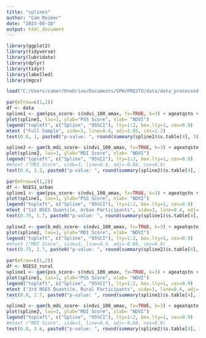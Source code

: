---
title: "splines"
author: "Cam Reimer"
date: "2023-08-10"
output: html_document
---

```{r}
library(ggplot2)
library(tidyverse)
library(lubridate)
library(dplyr)
library(tidyr)
library(labelled)
library(mgcv)

load("C:/Users/camer/OneDrive/Documents/SPH/PRESTO/data/data_processed.RData")
```

```{r}
par(mfrow=c(1,2))
df <- data
spline1 <- gam(pss_score~ s(ndvi_100_amax, fx=TRUE, k=3) + ageatqstn + b_race_ethnic_census + b_educ + b_income + ct_HHinc + ct_lths , data = df, na.action=na.omit )
plot(spline1, las=1, ylab="PSS Score", xlab= "NDVI")
legend("topleft", c("Spline", "95%CI"), lty=1:2, box.lty=1, cex=0.9)
mtext ("Full Sample", side=3, line=0.4, adj=1.85, cex=1.2)
text(0.8, 1, paste0("p-value: ", round(summary(spline1)$s.table[4], 3)), cex = 0.8)

spline2 <- gam(b_mdi_score~ s(ndvi_100_amax, fx=TRUE, k=3) + ageatqstn + b_race_ethnic_census + b_educ + b_income + ct_HHinc + ct_lths , data = df, na.action=na.omit )
plot(spline2, las=1, ylab="MDI Score", xlab= "NDVI")
legend("topleft", c("Spline", "95%CI"), lty=1:2, box.lty=1, cex=0.9)
#mtext ("MDI Score", side=3, line=0.4, adj=-0.08, cex=0.9)
text(0.8, 1.2, paste0("p-value: ", round(summary(spline2)$s.table[4], 3)), cex = 0.8)


```

```{r}
par(mfrow=c(1,2))
df <- NSES1_urban
spline1 <- gam(pss_score~ s(ndvi_100_amax, fx=TRUE, k=3) + ageatqstn + b_race_ethnic_census + b_educ + b_income + ct_HHinc + ct_lths , data = df, na.action=na.omit )
plot(spline1, las=1, ylab="PSS Score", xlab= "NDVI")
legend("topleft", c("Spline", "95%CI"), lty=1:2, box.lty=1, cex=0.9)
mtext ("1st NSES Quantile, Urban Participants", side=3, line=0.4, adj=-1.2, cex=1.2)
text(0.75, 1.7, paste0("p-value: ", round(summary(spline1)$s.table[4], 3)), cex = 0.8)

spline2 <- gam(b_mdi_score~ s(ndvi_100_amax, fx=TRUE, k=3) + ageatqstn + b_race_ethnic_census + b_educ + b_income + ct_HHinc + ct_lths , data = df, na.action=na.omit )
plot(spline2, las=1, ylab="MDI Score", xlab= "NDVI")
legend("topleft", c("Spline", "95%CI"), lty=1:2, box.lty=1, cex=0.9)
#mtext ("MDI Score", side=3, line=0.4, adj=-0.08, cex=0.9)
text(0.75, 2.7, paste0("p-value: ", round(summary(spline2)$s.table[4], 3)), cex = 0.8)

```
```{r}
par(mfrow=c(1,2))
df <- NSES3_rural
spline1 <- gam(pss_score~ s(ndvi_100_amax, fx=TRUE, k=3) + ageatqstn + b_race_ethnic_census + b_educ + b_income + ct_HHinc + ct_lths , data = df, na.action=na.omit )
plot(spline1, las=1, ylab="PSS Score", xlab= "NDVI")
legend("topleft", c("Spline", "95%CI"), lty=1:2, box.lty=1, cex=0.9)
mtext ("3rd NSES Quantile, Rural Participants", side=3, line=0.4, adj=-1.3, cex=1.2)
text(0.8, 2.7, paste0("p-value: ", round(summary(spline1)$s.table[4], 3)), cex = 0.8)

spline2 <- gam(b_mdi_score~ s(ndvi_100_amax, fx=TRUE, k=3) + ageatqstn + b_race_ethnic_census + b_educ + b_income + ct_HHinc + ct_lths , data = df, na.action=na.omit )
plot(spline2, las=1, ylab="MDI Score", xlab= "NDVI")
legend("topleft", c("Spline", "95%CI"), lty=1:2, box.lty=1, cex=0.9)
#mtext ("MDI Score", side=3, line=0.4, adj=-0.08, cex=0.9)
text(0.8, 3.6, paste0("p-value: ", round(summary(spline2)$s.table[4], 3)), cex = 0.8)

```

